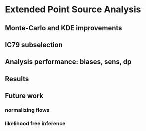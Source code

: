 # Extended Point Source Analysis


## Monte-Carlo and KDE improvements

## IC79 subselection

## Analysis performance: biases, sens, dp

## Results

## Future work

### normalizing flows

### likelihood free inference
